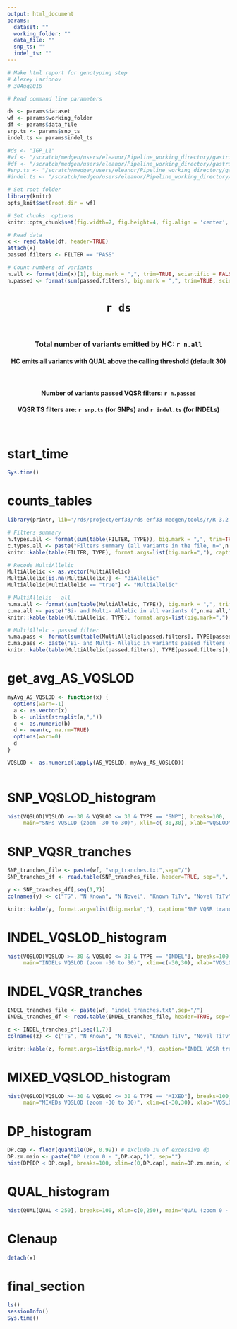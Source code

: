 ```yaml
---
output: html_document
params: 
  dataset: ""
  working_folder: ""
  data_file: ""
  snp_ts: ""
  indel_ts: ""
---
```


```r

# Make html report for genotyping step
# Alexey Larionov
# 30Aug2016

# Read command line parameters

ds <- params$dataset
wf <- params$working_folder
df <- params$data_file
snp.ts <- params$snp_ts
indel.ts <- params$indel_ts

#ds <- "IGP_L1"
#wf <- "/scratch/medgen/users/eleanor/Pipeline_working_directory/gastric_Aug16/gastric/IGP_L1_raw_vcf/histograms/"
#df <- "/scratch/medgen/users/eleanor/Pipeline_working_directory/gastric_Aug16/gastric/IGP_L1_raw_vcf/histograms/IGP_L1_histograms_data.txt"
#snp.ts <- "/scratch/medgen/users/eleanor/Pipeline_working_directory/gastric_Aug16/gastric/IGP_L1_raw_vcf/histograms/snp_tranches.txt"
#indel.ts <- "/scratch/medgen/users/eleanor/Pipeline_working_directory/gastric_Aug16/gastric/IGP_L1_raw_vcf/histograms/indel_tranches.txt"

# Set root folder
library(knitr)
opts_knit$set(root.dir = wf)

# Set chunks' options
knitr::opts_chunk$set(fig.width=7, fig.height=4, fig.align = 'center', fig.path=wf, echo=FALSE)

# Read data
x <- read.table(df, header=TRUE)
attach(x)
passed.filters <- FILTER == "PASS"

# Count numbers of variants
n.all <- format(dim(x)[1], big.mark = ",", trim=TRUE, scientific = FALSE)
n.passed <- format(sum(passed.filters), big.mark = ",", trim=TRUE, scientific = FALSE)

```

<center> <H1> `r ds` </H1> </center> 
<br>
<center> <H3> Total number of variants emitted by HC: `r n.all` </H3> </center>
<center> <H4> HC emits all variants with QUAL above the calling threshold (default 30) </H4> </center>
<br>
<center> <H4> Number of variants passed VQSR filters: `r n.passed` </H4> </center> 
<center> <H4> VQSR TS filters are: `r snp.ts` (for SNPs) and `r indel.ts` (for INDELs)</H4> </center> 
<br>

# start_time

```r

Sys.time()

```

# counts_tables

```r

library(printr, lib='/rds/project/erf33/rds-erf33-medgen/tools/r/R-3.2.2/lib64/R/library/')

# Filters summary
n.types.all <- format(sum(table(FILTER, TYPE)), big.mark = ",", trim=TRUE, scientific = FALSE)
c.types.all <- paste("Filters summary (all variants in the file, n=",n.types.all,")", sep ="")
knitr::kable(table(FILTER, TYPE), format.args=list(big.mark=","), caption=c.types.all)

# Recode MultiAllelic
MultiAllelic <- as.vector(MultiAllelic)
MultiAllelic[is.na(MultiAllelic)] <- "BiAllelic"
MultiAllelic[MultiAllelic == "true"] <- "MultiAllelic"

# MultiAllelic - all
n.ma.all <- format(sum(table(MultiAllelic, TYPE)), big.mark = ",", trim=TRUE, scientific = FALSE)
c.ma.all <- paste("Bi- and Multi- Allelic in all variants (",n.ma.all,")", sep ="")
knitr::kable(table(MultiAllelic, TYPE), format.args=list(big.mark=","), caption=c.ma.all)

# MultiAllelc - passed filter
n.ma.pass <- format(sum(table(MultiAllelic[passed.filters], TYPE[passed.filters])), big.mark = ",", trim=TRUE, scientific = FALSE)
c.ma.pass <- paste("Bi- and Multi- Allelic in variants passed filters (",n.ma.pass,")", sep ="")
knitr::kable(table(MultiAllelic[passed.filters], TYPE[passed.filters]), format.args=list(big.mark=","), caption=c.ma.pass)

```

# get_avg_AS_VQSLOD

```r

myAvg_AS_VQSLOD <- function(x) {
  options(warn=-1)
  a <- as.vector(x)
  b <- unlist(strsplit(a,","))
  c <- as.numeric(b)
  d <- mean(c, na.rm=TRUE)
  options(warn=0)
  d
}

VQSLOD <- as.numeric(lapply(AS_VQSLOD, myAvg_AS_VQSLOD))
  
```


# SNP_VQSLOD_histogram

```r

hist(VQSLOD[VQSLOD >=-30 & VQSLOD <= 30 & TYPE == "SNP"], breaks=100, 
     main="SNPs VQSLOD (zoom -30 to 30)", xlim=c(-30,30), xlab="VQSLOD")

```

# SNP_VQSR_tranches

```r

SNP_tranches_file <- paste(wf, "snp_tranches.txt",sep="/")
SNP_tranches_df <- read.table(SNP_tranches_file, header=TRUE, sep=",", quote="")

y <- SNP_tranches_df[,seq(1,7)]
colnames(y) <- c("TS", "N Known", "N Novel", "Known TiTv", "Novel TiTv", "min VQSLod", "Filter")

knitr::kable(y, format.args=list(big.mark=","), caption="SNP VQSR tranches")

```

# INDEL_VQSLOD_histogram

```r

hist(VQSLOD[VQSLOD >=-30 & VQSLOD <= 30 & TYPE == "INDEL"], breaks=100, 
     main="INDELs VQSLOD (zoom -30 to 30)", xlim=c(-30,30), xlab="VQSLOD")

```

# INDEL_VQSR_tranches

```r

INDEL_tranches_file <- paste(wf, "indel_tranches.txt",sep="/")
INDEL_tranches_df <- read.table(INDEL_tranches_file, header=TRUE, sep=",", quote="")

z <- INDEL_tranches_df[,seq(1,7)]
colnames(z) <- c("TS", "N Known", "N Novel", "Known TiTv", "Novel TiTv", "min VQSLod", "Filter")

knitr::kable(z, format.args=list(big.mark=","), caption="INDEL VQSR tranches")

```

# MIXED_VQSLOD_histogram

```r

hist(VQSLOD[VQSLOD >=-30 & VQSLOD <= 30 & TYPE == "MIXED"], breaks=100, 
     main="MIXEDs VQSLOD (zoom -30 to 30)", xlim=c(-30,30), xlab="VQSLOD")

```

# DP_histogram

```r

DP.cap <- floor(quantile(DP, 0.99)) # exclude 1% of excessive dp
DP.zm.main <- paste("DP (zoom 0 - ",DP.cap,")", sep="")
hist(DP[DP < DP.cap], breaks=100, xlim=c(0,DP.cap), main=DP.zm.main, xlab="DP")

```

# QUAL_histogram

```r

hist(QUAL[QUAL < 250], breaks=100, xlim=c(0,250), main="QUAL (zoom 0 - 250)", xlab="QUAL")

```

# Clenaup

```r

detach(x)

```

# final_section

```r

ls()
sessionInfo()
Sys.time()

```
